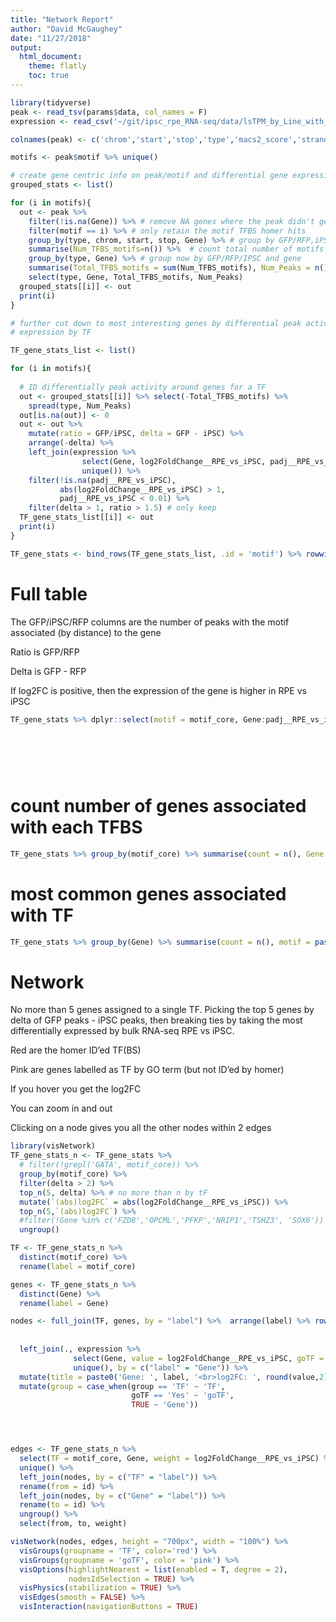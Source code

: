 ```yaml
---
title: "Network Report"
author: "David McGaughey"
date: "11/27/2018"
output: 
  html_document:
    theme: flatly
    toc: true
---
```




```r
library(tidyverse)
peak <- read_tsv(params$data, col_names = F)
expression <- read_csv('~/git/ipsc_rpe_RNA-seq/data/lsTPM_by_Line_with_Diff_Exp.tsv')

colnames(peak) <- c('chrom','start','stop','type','macs2_score','strand','thickStart','thickStop','RGB','Distance_to_Gene','Gene','Description','chrom_motif','start_motif','stop_motif','motif','motif_score','strand_motif')

motifs <- peak$motif %>% unique()

# create gene centric info on peak/motif and differential gene expression iPSC <-> RPE
grouped_stats <- list()

for (i in motifs){
  out <- peak %>% 
    filter(!is.na(Gene)) %>% # remove NA genes where the peak didn't get a match (no genes within 500kb of a peak)
    filter(motif == i) %>% # only retain the motif TFBS homer hits
    group_by(type, chrom, start, stop, Gene) %>% # group by GFP/RFP,iPSC, the macs2 peak, and the gene
    summarise(Num_TFBS_motifs=n()) %>%  # count total number of motifs
    group_by(type, Gene) %>% # group now by GFP/RFP/IPSC and gene
    summarise(Total_TFBS_motifs = sum(Num_TFBS_motifs), Num_Peaks = n()) %>% # now add num of peaks near gene
    select(type, Gene, Total_TFBS_motifs, Num_Peaks)
  grouped_stats[[i]] <- out
  print(i)
}

# further cut down to most interesting genes by differential peak activity and 
# expression by TF

TF_gene_stats_list <- list()

for (i in motifs){
  
  # ID differentially peak activity around genes for a TF
  out <- grouped_stats[[i]] %>% select(-Total_TFBS_motifs) %>% 
    spread(type, Num_Peaks)
  out[is.na(out)] <- 0
  out <- out %>% 
    mutate(ratio = GFP/iPSC, delta = GFP - iPSC) %>% 
    arrange(-delta) %>% 
    left_join(expression %>% 
                select(Gene, log2FoldChange__RPE_vs_iPSC, padj__RPE_vs_iPSC) %>% 
                unique()) %>% 
    filter(!is.na(padj__RPE_vs_iPSC), 
           abs(log2FoldChange__RPE_vs_iPSC) > 1, 
           padj__RPE_vs_iPSC < 0.01) %>% 
    filter(delta > 1, ratio > 1.5) # only keep 
  TF_gene_stats_list[[i]] <- out
  print(i)
}

TF_gene_stats <- bind_rows(TF_gene_stats_list, .id = 'motif') %>% rowwise() %>% mutate(motif_core = toupper(gsub('\\(.*|.*BestGuess:','',motif))) %>% ungroup()
```

# Full table
The GFP/iPSC/RFP columns are the number of peaks with the motif associated (by distance) to the gene

Ratio is GFP/RFP

Delta is GFP - RFP

If log2FC is positive, then the expression of the gene is higher in RPE vs iPSC
```r
TF_gene_stats %>% dplyr::select(motif = motif_core, Gene:padj__RPE_vs_iPSC, motif_full = motif) %>% DT::datatable( filter = list(position = 'top', clear = FALSE),
                                                                                                                   extensions = 'Buttons', options = list(
                                                                                                                     lengthMenu = list(c(5, 15, 30, 60, 100, -1), list('5', '15', '30', '60', '100', 'All')),
                                                                                                                     dom = 'Bfrtip',
                                                                                                                     buttons = c('copy', 'csv', 'excel', 'pageLength')
                                                                                                                   ))
```

# count number of genes associated with each TFBS
```r
TF_gene_stats %>% group_by(motif_core) %>% summarise(count = n(), Gene = paste(Gene, collapse = ',') ) %>% arrange(-count) %>% DT::datatable()
```
# most common genes associated with TF
```r
TF_gene_stats %>% group_by(Gene) %>% summarise(count = n(), motif = paste(motif_core, collapse=',')) %>% arrange(-count) %>%  DT::datatable( filter = list(position = 'top', clear = FALSE))
```

# Network
No more than 5 genes assigned to a single TF. Picking the top 5 genes by delta of GFP peaks - iPSC peaks, then breaking ties by taking the most differentially expressed by bulk RNA-seq RPE vs iPSC. 

Red are the homer ID'ed TF(BS)

Pink are genes labelled as TF by GO term (but not ID'ed by homer)

If you hover you get the log2FC

You can zoom in and out

Clicking on a node gives you all the other nodes within 2 edges
```r
library(visNetwork)
TF_gene_stats_n <- TF_gene_stats %>% 
  # filter(!grepl('GATA', motif_core)) %>% 
  group_by(motif_core) %>% 
  filter(delta > 2) %>% 
  top_n(5, delta) %>% # no more than n by tF 
  mutate(`(abs)log2FC` = abs(log2FoldChange__RPE_vs_iPSC)) %>% 
  top_n(5,`(abs)log2FC`) %>% 
  #filter(!Gene %in% c('FZD8','OPCML','PFKP','NRIP1','TSHZ3', 'SOX6')) %>% # trimming out most common genes between TF
  ungroup()

TF <- TF_gene_stats_n %>%
  distinct(motif_core) %>%
  rename(label = motif_core)

genes <- TF_gene_stats_n %>%
  distinct(Gene) %>%
  rename(label = Gene)

nodes <- full_join(TF, genes, by = "label") %>%  arrange(label) %>% rowid_to_column("id") %>% mutate(group = case_when(label %in% TF$label ~ 'TF', 
                                                                                                                       TRUE ~ 'Gene'),
                                                                                                     shape = 'box') %>% 
  left_join(., expression %>% 
              select(Gene, value = log2FoldChange__RPE_vs_iPSC, goTF = TF) %>% 
              unique(), by = c("label" = "Gene")) %>% 
  mutate(title = paste0('Gene: ', label, '<br>log2FC: ', round(value,2))) %>% 
  mutate(group = case_when(group == 'TF' ~ 'TF',
                           goTF == 'Yes' ~ 'goTF',
                           TRUE ~ 'Gene'))




edges <- TF_gene_stats_n %>%  
  select(TF = motif_core, Gene, weight = log2FoldChange__RPE_vs_iPSC) %>% 
  unique() %>% 
  left_join(nodes, by = c("TF" = "label")) %>% 
  rename(from = id) %>% 
  left_join(nodes, by = c("Gene" = "label")) %>% 
  rename(to = id) %>% 
  ungroup() %>% 
  select(from, to, weight) 

visNetwork(nodes, edges, height = "700px", width = "100%") %>% 
  visGroups(groupname = 'TF', color='red') %>% 
  visGroups(groupname = 'goTF', color = 'pink') %>% 
  visOptions(highlightNearest = list(enabled = T, degree = 2),
             nodesIdSelection = TRUE) %>% 
  visPhysics(stabilization = TRUE) %>% 
  visEdges(smooth = FALSE) %>% 
  visInteraction(navigationButtons = TRUE)
```

